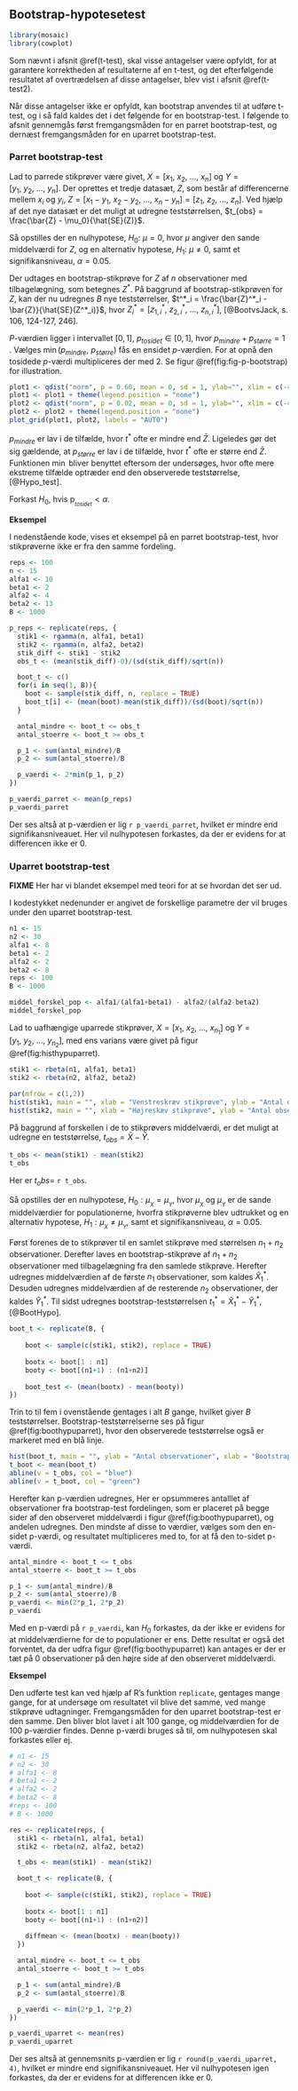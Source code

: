 ## Bootstrap-hypotesetest

```r
library(mosaic)
library(cowplot)
```

Som nævnt i afsnit \@ref(t-test), skal visse antagelser være opfyldt, for at garantere korrektheden af resultaterne af en t-test, og det efterfølgende resultatet af overtrædelsen af disse antagelser, blev vist i afsnit \@ref(t-test2).

Når disse antagelser ikke er opfyldt, kan bootstrap anvendes til at udføre t-test, og i så fald kaldes det i det følgende for en bootstrap-test. I følgende to afsnit gennemgås først fremgangsmåden for en parret bootstrap-test, og dernæst fremgangsmåden for en uparret bootstrap-test.

### Parret bootstrap-test

Lad to parrede stikprøver være givet, $X=[x_{1},~x_{2},~...,~x_{n}]$ og $Y=[y_{1},~y_{2},~...,~y_{n}]$.
Der oprettes et tredje datasæt, $Z$, som består af differencerne mellem $x_i$ og $y_i$, $Z = [x_1-y_1,~ x_2-y_2,~...,~x_n-y_n] = [z_1,~z_2,~...,~z_n]$. Ved hjælp af det nye datasæt er det muligt at udregne teststørrelsen, $t_{obs} = \frac{\bar{Z} - \mu_0}{\hat{SE}(Z)}$.

Så opstilles der en nulhypotese, $H_0:~\mu = 0$, hvor $\mu$ angiver den sande middelværdi for $Z$, og en alternativ hypotese, $H_1:~\mu\neq 0$, samt et signifikansniveau, $\alpha = 0.05$. 

Der udtages en bootstrap-stikprøve for $Z$ af $n$ observationer med tilbagelægning, som betegnes $Z^*$. På baggrund af bootstrap-stikprøven for $Z$, kan der nu udregnes $B$ nye teststørrelser, $t^*_i = \frac{\bar{Z}^*_i - \bar{Z}}{\hat{SE}(Z^*_i)}$, hvor $Z^*_i = [z^*_{1,i},~z^*_{2,i},~...,~z^*_{n,i}]$, [@BootvsJack, s. 106, 124-127, 246].

_P_-værdien ligger i intervallet $[0,1]$, $p_{tosidet} \in [0,1]$, hvor $p_{mindre} + p_{større} = 1$ . Vælges $\min (p_{mindre}, ~p_{større})$ fås en ensidet _p_-værdien. For at opnå den tosidede _p_-værdi multipliceres der med $2$. Se figur \@ref(fig:fig-p-bootstrap) for illustration.

```r
plot1 <- qdist("norm", p = 0.60, mean = 0, sd = 1, ylab="", xlim = c(-4, 4),  return = c("plot"))
plot1 <- plot1 + theme(legend.position = "none")
plot2 <- qdist("norm", p = 0.02, mean = 0, sd = 1, ylab="", xlim = c(-4, 4), return = c("plot"))
plot2 <- plot2 + theme(legend.position = "none")
plot_grid(plot1, plot2, labels = "AUTO")
```

$p_{mindre}$ er lav i de tilfælde, hvor $t^*$ ofte er mindre end $\bar Z$. Ligeledes gør det sig gældende, at $p_{større}$ er lav i de tilfælde, hvor $t^*$ ofte er større end $\bar Z$. Funktionen $\min$ bliver benyttet eftersom der undersøges, hvor ofte mere ekstreme tilfælde optræder end den observerede teststørrelse, [@Hypo_test].

\begin{align}
p_{_{mindre}} &= \frac{\text{antal gange }\{t^*<\bar{Z}\}}{B} \\
p_{_{større}} &= \frac{\text{antal gange }\{t^*>\bar{Z}\}}{B} \\
p_{_{tosidet}} &= \text{min}(2 \cdot p_{_{mindre}},~ 2 \cdot p_{_{større}})
\end{align}

Forkast $H_0$, hvis $\text{p}_{_{tosidet}}<\alpha$.

__Eksempel__

I nedenstående kode, vises et eksempel på en parret bootstrap-test, hvor stikprøverne ikke er fra den samme fordeling.

```r
reps <- 100
n <- 15
alfa1 <- 10
beta1 <- 2
alfa2 <- 4
beta2 <- 13
B <- 1000

p_reps <- replicate(reps, {
  stik1 <- rgamma(n, alfa1, beta1)
  stik2 <- rgamma(n, alfa2, beta2)
  stik_diff <- stik1 - stik2
  obs_t <- (mean(stik_diff)-0)/(sd(stik_diff)/sqrt(n))

  boot_t <- c()
  for(i in seq(1, B)){
    boot <- sample(stik_diff, n, replace = TRUE)
    boot_t[i] <- (mean(boot)-mean(stik_diff))/(sd(boot)/sqrt(n))
  }

  antal_mindre <- boot_t <= obs_t
  antal_stoerre <- boot_t >= obs_t

  p_1 <- sum(antal_mindre)/B
  p_2 <- sum(antal_stoerre)/B

  p_vaerdi <- 2*min(p_1, p_2)
})

p_vaerdi_parret <- mean(p_reps)
p_vaerdi_parret
```

Der ses altså at p-værdien er lig ```r p_vaerdi_parret```, hvilket er mindre end signifikansniveauet. Her vil nulhypotesen forkastes, da der er evidens for at differencen ikke er $0$.

### Uparret bootstrap-test

__FIXME__ Her har vi blandet eksempel med teori for at se hvordan det ser ud.

I kodestykket nedenunder er angivet de forskellige parametre der vil bruges under den uparret bootstrap-test.

```r
n1 <- 15
n2 <- 30
alfa1 <- 8
beta1 <- 2
alfa2 <- 2
beta2 <- 8
reps <- 100
B <- 1000

middel_forskel_pop <- alfa1/(alfa1+beta1) - alfa2/(alfa2-beta2)
middel_forskel_pop
```

Lad to uafhængige uparrede stikprøver, $X=[x_{1},~x_{2},~...,~x_{n_1}]$ og $Y=[y_{1},~y_{2},~...,~y_{n_2}]$, med ens varians være givet på figur \@ref(fig:histhypuparret).

```r
stik1 <- rbeta(n1, alfa1, beta1)
stik2 <- rbeta(n2, alfa2, beta2)
```
```r
par(mfrow = c(1,2))
hist(stik1, main = "", xlab = "Venstreskræv stikprøve", ylab = "Antal observationer")
hist(stik2, main = "", xlab = "Højreskæv stikprøve", ylab = "Antal observationer")
```

På baggrund af forskellen i de to stikprøvers middelværdi, er det muligt at udregne en teststørrelse, $t_{obs} = \bar{X}-\bar{Y}$.

```r
t_obs <- mean(stik1) - mean(stik2)
t_obs
```
Her er $t_obs =$ ```r t_obs```.

Så opstilles der en nulhypotese, $H_0: \mu_{_X} = \mu_{_Y}$, hvor $\mu_{_X}$ og $\mu_{_Y}$ er de sande middelværdier for populationerne, hvorfra stikprøverne blev udtrukket og en alternativ hypotese, $H_1: \mu_{_X} \neq \mu_{_Y}$, samt et signifikansniveau, $\alpha = 0.05$. 

Først forenes de to stikprøver til en samlet stikprøve med størrelsen $n_1 + n_2$ observationer. Derefter laves en bootstrap-stikprøve af $n_1 + n_2$ observationer med tilbagelægning fra den samlede stikprøve. Herefter udregnes middelværdien af de første $n_1$ observationer, som kaldes $\hat{X}^*_1$. Desuden udregnes middelværdien af de resterende $n_2$ observationer, der kaldes $\hat{Y}^*_1$. Til sidst udregnes bootstrap-teststørrelsen $t^*_1=\hat{X}^*_1-\hat{Y}^*_1$, [@BootHypo].

```r
boot_t <- replicate(B, {
  
    boot <- sample(c(stik1, stik2), replace = TRUE)
  
    bootx <- boot[1 : n1]
    booty <- boot[(n1+1) : (n1+n2)]
  
    boot_test <- (mean(bootx) - mean(booty))
})
```

Trin to til fem i ovenstående gentages i alt $B$ gange, hvilket giver $B$ teststørrelser. Bootstrap-teststørrelserne ses på figur \@ref(fig:boothypuparret), hvor den observerede teststørrelse også er markeret med en blå linje.

```r
hist(boot_t, main = "", ylab = "Antal observationer", xlab = "Bootstrap teststørrelse", xlim = c(-0.3, 1))
t_boot <- mean(boot_t)
abline(v = t_obs, col = "blue")
abline(v = t_boot, col = "green")
```

Herefter kan p-værdien udregnes, Her er opsummeres antalllet af observationer fra bootstrap-test fordelingen, som er placeret på begge sider af den observeret middelværdi i figur \@ref(fig:boothypuparret), og andelen udregnes. Den mindste af disse to værdier, vælges som den en-sidet p-værdi, og resultatet multipliceres med to, for at få den to-sidet p-værdi.

```r
antal_mindre <- boot_t <= t_obs
antal_stoerre <- boot_t >= t_obs

p_1 <- sum(antal_mindre)/B
p_2 <- sum(antal_stoerre)/B
p_vaerdi <- min(2*p_1, 2*p_2)
p_vaerdi
```

Med en p-værdi på ```r p_vaerdi```, kan $H_0$ forkastes, da der ikke er evidens for at middelværdierne for de to populationer er ens. Dette resultat er også det forventet, da der udfra figur \@ref(fig:boothypuparret) kan antages er der er tæt på 0 observationer på den højre side af den observeret middelværdi.

<!-- Herefter kan p-værdien udregnes, som antal gange bootstrap-teststørrelsen er mere ekstrem end den observerede teststørrelse. Dette gøres ved at finde den mindste af de to ensidede p-værdier og gange den med $2$, [@Hypo_test]. -->


<!-- \begin{align} -->
<!-- p_{_{mindre}} &= \frac{\text{antal gange }\{t^*<\bar{Z}\}}{B} \\ -->
<!-- p_{_{større}} &= \frac{\text{antal gange }\{t^*>\bar{Z}\}}{B} \\ -->
<!-- p_{_{tosidet}} &= \text{min}(2 \cdot p_{_{mindre}},~2 \cdot p_{_{større}}) -->
<!-- \end{align} -->

<!-- Forkast $H_0$, hvis $\text{p}_{_{tosidet}}<\alpha$. -->

__Eksempel__

Den udførte test kan ved hjælp af R's funktion ```replicate```, gentages mange gange, for at undersøge om resultatet vil blive det samme, ved mange stikprøve udtagninger. Fremgangsmåden for den uparret bootstrap-test er den samme. Den bliver blot lavet i alt $100$ gange, og middelværdien for de $100$ p-værdier findes. Denne p-værdi bruges så til, om nulhypotesen skal forkastes eller ej.

```r
# n1 <- 15
# n2 <- 30
# alfa1 <- 8
# beta1 <- 2
# alfa2 <- 2
# beta2 <- 8
#reps <- 100
# B <- 1000

res <- replicate(reps, {
  stik1 <- rbeta(n1, alfa1, beta1)
  stik2 <- rbeta(n2, alfa2, beta2)

  t_obs <- mean(stik1) - mean(stik2)

  boot_t <- replicate(B, {
  
    boot <- sample(c(stik1, stik2), replace = TRUE)
  
    bootx <- boot[1 : n1]
    booty <- boot[(n1+1) : (n1+n2)]
  
    diffmean <- (mean(bootx) - mean(booty))
  })

  antal_mindre <- boot_t <= t_obs
  antal_stoerre <- boot_t >= t_obs

  p_1 <- sum(antal_mindre)/B
  p_2 <- sum(antal_stoerre)/B

  p_vaerdi <- min(2*p_1, 2*p_2)
})

p_vaerdi_uparret <- mean(res)
p_vaerdi_uparret
```

Der ses altså at gennemsnits p-værdien er lig ```r round(p_vaerdi_uparret, 4)```, hvilket er mindre end signifikansniveauet. Her vil nulhypotesen igen forkastes, da der er evidens for at differencen ikke er $0$.
